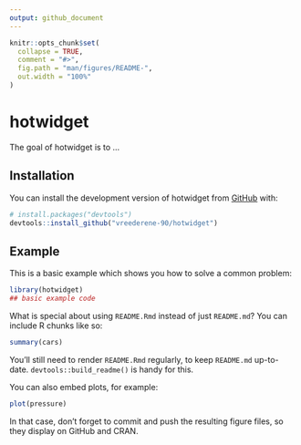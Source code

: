 ```yaml
---
output: github_document
---
```


<!-- README.md is generated from README.Rmd. Please edit that file -->

```r
knitr::opts_chunk$set(
  collapse = TRUE,
  comment = "#>",
  fig.path = "man/figures/README-",
  out.width = "100%"
)
```

# hotwidget

<!-- badges: start -->
<!-- badges: end -->

The goal of hotwidget is to ...

## Installation

You can install the development version of hotwidget from [GitHub](https://github.com/) with:

``` r
# install.packages("devtools")
devtools::install_github("vreederene-90/hotwidget")
```

## Example

This is a basic example which shows you how to solve a common problem:

```r
library(hotwidget)
## basic example code
```

What is special about using `README.Rmd` instead of just `README.md`? You can include R chunks like so:

```r
summary(cars)
```

You'll still need to render `README.Rmd` regularly, to keep `README.md` up-to-date. `devtools::build_readme()` is handy for this.

You can also embed plots, for example:

```r
plot(pressure)
```

In that case, don't forget to commit and push the resulting figure files, so they display on GitHub and CRAN.

